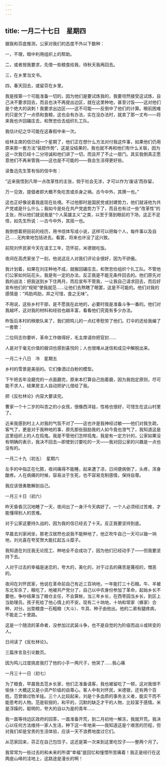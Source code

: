 ```yaml
---
---
---
```

title: 一月二十七日　星期四
---




据我和芬底推测，公家对我们的态度不外以下数种：

一，不理，暗中利用组织上的帮助。

二，或者按我要求，先借一些粮食给我，待秋天我再回去。

三，在乡里当文书。

四，春天回去，或留芬在乡里。

我是按第一个可能准备一切的，因为他们是要试炼我的，我要坦然接受这试炼，自己决不要求回去，而且也决不再提出边区，就在这里种地，甚至讨饭——这对他们是个绝大的讽刺！我要求出边区——这不可能——反倒中了他们的计算。眼前困难的只是欠了一点债和食粮，这也会有办法，实在没办法时，就卖了那一丈布——将来我也许回碾庄去，和贺忠俭去组织扎工队。

我估计纪之华可能在这春假中来一次。



给林主席的信已经一个星期了，他们正在想什么方法对付我这件事，如果他们仍用原来那一套方法“装腔作势”，这是没结果的，我也就不再和他们有什么关联，因为这一次我已经十二分坦诚和他们讲了一切，而且开了不止一扇门。其实我倒真正愿意他们不再来管我——这也是不可能的——我会生活得更好些。



读鲁迅先生答有恒的信中有：

“近来我悟到凡带一点改革性的主张，倘于社会无涉，才可以作为‘废话’而存留，

万一见效，提倡者即大概不免吃苦或杀身之祸。古今中外，其撰一也。”

这也正好像说着我底现在处境。不过他那时是国民党或封建势力，他们就诬他为共产党或是什么什么；我如今是处在共产党底势力下了，而且也有过一些“改革性”的主张，所以他们就说我是“个人英雄主义”之类，以至于落到眼前的下场，这正不足怪，如先生所说：―古今中外，其摇一也。

我倒想着把目前的经历，用书信体写成小说，这样可以把每个人，每件事以及自己……无拘束地包括进去。看罢，将来也许没了这兴致。

前院刘怀民家今天在请王工年，范怀前，米德银吃饭。

夜间在高虎家坐了一刻，他说这庄人对我们评论全很好，因为不骄傲。

我计划着，如果在刘庄种地不成，就搬回碾庄去，和贺忠俭组织个扎工队。不管他们公家如何玩花头，我是有一定的办法，反正我是不能无条件回去的。他们原先对我的战法：把我送到乡下住两月，而后宣布不管我，一让我自己请求回去，而后好宣布他们的“规矩”使我就范……让他们去熬瞎了眼罢，这是不可能的。他们对我的感情是：“鸡肋鸡肋，弃之可惜，食之无味”。

不用说，这些乡村干部，是不愿我在此地的，必要时我是准备斗争一番的。他们对我越坏，这对我的材料和经验也越丰富，看看他们究竟有多少办法。



昨饭后本村的秧歌队来了，我们把鸣儿的一点红枣慰劳了他们。打伞的还给我编了一套歌：

二位同志你要听，革命工作做得好，毛主席请你把官封……

人是对于毫无价值的艘词也感到喜悦的；人也很难从迷信和成见中解脱出来。





一月二十八日　冷　星期五


乡村的雪景是美丽的。它们像洒过白粉的模型。

下午把去年没磨完的一点面磨完，原来本打算自己抱着磨，因为我抱定原则，尽可能不求人，结果房主人自动把驴儿借给了我。

把《反杜林论》内容大要读完。

曹家一个十二岁的叫杏之的小女孩，很像西洋娃，性格也很好，可惜生在这山村里了。

近来我感到村上人对我的气氛不对了——这也许是我神经过敏——他们对我生疏，客气了，更是对于我种地的事，原先那些鼓励我的人如今竟也泄气了，我知道这是这里组织上的人在捣鬼。我是不管他们怎样捣鬼，我是有一定方针的，公家如果没有明确的表示，我决不回去―即使到讨要吃的一天——我对回公家的兴趣是一点也没有的。





一月二十九（初五）　星期六


左手的中指正在化脓，夜间痛得不能睡，起来遭了凉，日间便病倒了，头疼，浑身酸疼。人在病痛的时候，容易淡于生死，也不容易克制感情，保持自尊。

我应该很勇敢解剖自己。





一月三十日（初六）


昨天昏昏沉沉地睡了一天，夜间出了一身汗今天病好了。一个人必须经过苦难，才能懂得别人的苦难。

对于公家这要持久战的，因为我的信已经去了十天。反正我要坚持到底。

早晨去刘家闲坐，那老汉居然也说我不能种地了，他正吹牛自己一天可以锄一垧地，刘光喜在夸奖贺大能扛起五斗糜子。

我知道在刘庄我无论揽工、种地全不会成功了，因为他们已经动手了——但我要坚持下去。

人对于过去的幸福是迷恋的，夸大的，美化的，对于过去的痛苦是蔑视的，憎恶的。

夜间在刘怀民家，他说在革命前自己有近三百垧地，一年能打三十石粮。牛、羊被东北军杀了，粮吃了，地被共产党分了，自己以中农身份参加了革命，起始乡长不要他，争吵结果当了粮仓主任，不会算帐，当三年乡长，在西枣园当乡长，到区上当助理员。孩子死给了他心情上的不安。现有二十垧地，十垧和常家（蜂家）合种，对分。出垫粮食一石粗粮（大斗）、牛具、种子由他出。他的二弟有腿疼病，不能走二十里路。

这是一个随流的革命者，没参加过武装斗争，也不是自觉的为阶级而战斗或转变的人。

日间读了《反杜林论》。

三篇序言及引论数页。

因为鸣儿过度挑皮我打了他的小手一两尺子，他哭了……我心痛





一月三十一日（初七）


为了粮食，早晨我去范乡长家，他们正准备请客，我也被留吃了一顿，这对我很不愉快！大概这又是小资产阶级的自尊心。客人中有刘怀民，米德银，还有两个百姓。范曾做过牧羊娃。三个人比较起来，刘是个多血质的事务主义者，能实干而不能思考的人物。范是软弱的，和平的，沉默的缺乏才干的人物，比较富于感情。米是浮躁的，聪明的，夸大的自以为是的青年……

我一面等待边区政府的回答，一面准备开荒，到二月初地一解冻，我就开荒。我决心以任何方法维持一家人生活，种下这一年地来——我知道这是个艰苦的历程，但对我们却是宝贵的生活体验，应该一天不浪费地度过它们。

从范家回来，芬正在自己包饺子，这还是第一次来到这里吃饺子——整两个月了。

我常常为一些过去的和未来的所谓“幸福”底回忆和憧憬所苦痛着！我正是经行在这两座山峰的洼地上，这路途是漫长的啊！